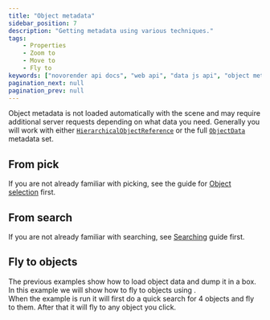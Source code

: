 ```yaml
---
title: "Object metadata"
sidebar_position: 7
description: "Getting metadata using various techniques."
tags:
    - Properties
    - Zoom to
    - Move to
    - Fly to
keywords: ["novorender api docs", "web api", "data js api", "object metadata"]
pagination_next: null
pagination_prev: null
---
```


 

Object metadata is not loaded automatically with the scene and may require additional server requests depending on what data you need.
Generally you will work with either <code>[HierarchicalObjectReference](/docs/data_js_api/api_reference/namespaces/DataJsAPI/interfaces/HierarcicalObjectReference)</code> or the full <code>[ObjectData](/docs/data_js_api/api_reference/namespaces/DataJsAPI/interfaces/ObjectData)</code> metadata set.

## From pick

If you are not already familiar with picking, see the guide for [Object selection](./object_selection)  first.

<PlaygroundComponent demoKey="objectMetadata.metadata_from_pick" />

## From search

If you are not already familiar with searching, see [Searching](./searching) guide first.

<PlaygroundComponent demoKey="objectMetadata.metadata_from_search" />

## Fly to objects

The previous examples show how to load object data and dump it in a box.  
In this example we will show how to fly to objects using <CodeLink type="class" name="BaseController.zoomto" />.  
When the example is run it will first do a quick search for 4 objects and fly to them. After that it will fly to any object you click.

<PlaygroundComponent demoKey="objectMetadata.fly_to" />
